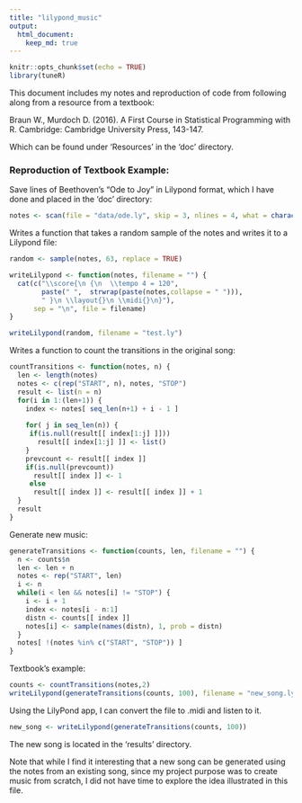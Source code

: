 ```yaml
---
title: "lilypond_music"
output:
  html_document:
    keep_md: true
---
```


```r
knitr::opts_chunk$set(echo = TRUE)
library(tuneR)
```

This document includes my notes and reproduction of code from following along from a resource from a textbook:

Braun W., Murdoch D. (2016). A First Course in Statistical Programming with R. Cambridge: Cambridge University Press, 143-147.

Which can be found under 'Resources' in the 'doc' directory.

### Reproduction of Textbook Example:

Save lines of Beethoven's "Ode to Joy" in Lilypond format, which I have done and placed in the 'doc' directory:
```r
notes <- scan(file = "data/ode.ly", skip = 3, nlines = 4, what = character())
```

Writes a function that takes a random sample of the notes and writes it to a Lilypond file:
```r
random <- sample(notes, 63, replace = TRUE)

writeLilypond <- function(notes, filename = "") {
  cat(c("\\score{\n {\n  \\tempo 4 = 120",
        paste(" ",  strwrap(paste(notes,collapse = " "))),
        " }\n \\layout{}\n \\midi{}\n}"),
      sep = "\n", file = filename)
}

writeLilypond(random, filename = "test.ly")
```

Writes a function to count the transitions in the original song:
```r
countTransitions <- function(notes, n) {
  len <- length(notes)
  notes <- c(rep("START", n), notes, "STOP")
  result <- list(n = n)
  for(i in 1:(len+1)) {
    index <- notes[ seq_len(n+1) + i - 1 ]
    
    for( j in seq_len(n)) {
     if(is.null(result[[ index[1:j] ]]))
       result[[ index[1:j] ]] <- list()
    }
    prevcount <- result[[ index ]]
    if(is.null(prevcount))
      result[[ index ]] <- 1
     else
      result[[ index ]] <- result[[ index ]] + 1
  }
  result
}
```

Generate new music:
```r
generateTransitions <- function(counts, len, filename = "") {
  n <- counts$n 
  len <- len + n
  notes <- rep("START", len)
  i <- n
  while(i < len && notes[i] != "STOP") {
    i <- i + 1
    index <- notes[i - n:1]
    distn <- counts[[ index ]]
    notes[i] <- sample(names(distn), 1, prob = distn)
  }
  notes[ !(notes %in% c("START", "STOP")) ]
}
```

Textbook's example:
```r
counts <- countTransitions(notes,2)
writeLilypond(generateTransitions(counts, 100), filename = "new_song.ly")
```

Using the LilyPond app, I can convert the file to .midi and listen to it.

```r
new_song <- writeLilypond(generateTransitions(counts, 100))
```

The new song is located in the 'results' directory.

Note that while I find it interesting that a new song can be generated using the notes from an existing song, since my project purpose was to create music from scratch, I did not have time to explore the idea illustrated in this file.
